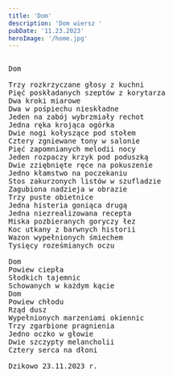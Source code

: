 ```yaml
---
title: 'Dom'
description: 'Dom wiersz '
pubDate: '11.23.2023'
heroImage: '/home.jpg'
---
```

<pre>

Dom

Trzy rozkrzyczane głosy z kuchni
Pięć poskładanych szeptów z korytarza
Dwa kroki miarowe
Dwa w pośpiechu nieskładne
Jeden na zabój wybrzmiały rechot
Jedna ręka krojąca ogórka
Dwie nogi kołyszące pod stołem
Cztery zgniewane tony w salonie
Pięć zapomnianych melodii nocy
Jeden rozpaczy krzyk pod poduszką
Dwie zziębnięte ręce na pokuszenie
Jedno kłamstwo na poczekaniu
Stos zakurzonych listów w szufladzie
Zagubiona nadzieja w obrazie
Trzy puste obietnice
Jedna histeria goniąca drugą
Jedna niezrealizowana recepta
Miska pozbieranych goryczy łez
Koc utkany z barwnych historii
Wazon wypełnionych śmiechem
Tysięcy roześmianych oczu

Dom
Powiew ciepła
Słodkich tajemnic
Schowanych w każdym kącie
Dom
Powiew chłodu
Rząd dusz
Wypełnionych marzeniami okiennic
Trzy zgarbione pragnienia
Jedno oczko w głowie
Dwie szczypty melancholii
Cztery serca na dłoni

Dzikowo 23.11.2023 r.  

</pre>
